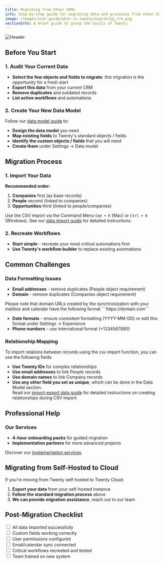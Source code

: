 ```yaml
---
title: Migrating from Other CRMs
info: Step-by-step guide for migrating data and processes from other CRM systems to Twenty.
image: /images/user-guide/what-is-twenty/migrating_crm.png
sectionInfo: A brief guide to grasp the basics of Twenty
---
```

<Frame>
  <img src="/images/user-guide/what-is-twenty/migrating_crm.png" alt="Header" />
</Frame>

## Before You Start

### 1. Audit Your Current Data
- **Select the few objects and fields to migrate**: this migration is the opportunity for a fresh start
- **Export this data** from your current CRM
- **Remove duplicates** and outdated records
- **List active workflows** and automations

### 2. Create Your New Data Model
Follow our [data model guide](/user-guide/data-model/customize-your-data-model) to:
- **Design the data model** you need
- **Map existing fields** to Twenty's standard objects / fields
- **Identify the custom objects / fields** that you will need
- **Create them** under Settings → Data model

## Migration Process

### 1. Import Your Data
**Recommended order:**
1. **Companies** first (as base records)
2. **People** second (linked to companies)
3. **Opportunities** third (linked to people/companies)

Use the CSV import via the Command Menu  `Cmd + K` (Mac) or `Ctrl + K` (Windows). See our [data import guide](/user-guide/getting-started/import-export-data) for detailed instructions.

### 2. Recreate Workflows
- **Start simple** - recreate your most critical automations first
- **Use Twenty's workflow builder** to replace existing automations

## Common Challenges

### Data Formatting Issues
- **Email addresses** - remove duplicates (People object requirement)
- **Domain** - remove duplicates (Companies object requirement)
<Warning>
Please note that domain URLs created by the synchronization with your mailbox and calendar have the following format ```https://domain.com```
</Warning>

- **Date formats** - ensure consistent formatting (YYYY-MM-DD) or edit this format under Settings → Experience
- **Phone numbers** - use international format (+1234567890) 

### Relationship Mapping
To import relations between records using the csv import function, you can use the following fields
- **Use Twenty IDs** for complex relationships
- **Use email addresses** to link People records
- **Use domain names** to link Company records
- **Use any other field you set as unique**, which can be done in the Data Model section.  
Read our [import-export data guide](/user-guide/getting-started/import-export-data) for detailed instructions on creating relationships during CSV import.

## Professional Help
### Our Services
- **4-hour onboarding packs** for guided migration
- **Implementation partners** for more advanced projects

Discover our [implementation services](/user-guide/getting-started/implementation-services).

## Migrating from Self-Hosted to Cloud 

If you're moving from Twenty self-hosted to Twenty Cloud:
1. **Export your data** from your self-hosted instance
2. **Follow the standard migration process** above
3. **We can provide migration assistance**, reach out to our team

## Post-Migration Checklist

<input type="checkbox" /> All data imported successfully  
<input type="checkbox" /> Custom fields working correctly  
<input type="checkbox" /> User permissions configured  
<input type="checkbox" /> Email/calendar sync connected  
<input type="checkbox" /> Critical workflows recreated and tested  
<input type="checkbox" /> Team trained on new system  


